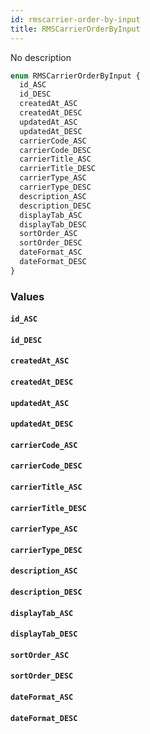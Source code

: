 ```yaml
---
id: rmscarrier-order-by-input
title: RMSCarrierOrderByInput
---
```


No description

```graphql
enum RMSCarrierOrderByInput {
  id_ASC
  id_DESC
  createdAt_ASC
  createdAt_DESC
  updatedAt_ASC
  updatedAt_DESC
  carrierCode_ASC
  carrierCode_DESC
  carrierTitle_ASC
  carrierTitle_DESC
  carrierType_ASC
  carrierType_DESC
  description_ASC
  description_DESC
  displayTab_ASC
  displayTab_DESC
  sortOrder_ASC
  sortOrder_DESC
  dateFormat_ASC
  dateFormat_DESC
}
```

### Values

#### `id_ASC`

#### `id_DESC`

#### `createdAt_ASC`

#### `createdAt_DESC`

#### `updatedAt_ASC`

#### `updatedAt_DESC`

#### `carrierCode_ASC`

#### `carrierCode_DESC`

#### `carrierTitle_ASC`

#### `carrierTitle_DESC`

#### `carrierType_ASC`

#### `carrierType_DESC`

#### `description_ASC`

#### `description_DESC`

#### `displayTab_ASC`

#### `displayTab_DESC`

#### `sortOrder_ASC`

#### `sortOrder_DESC`

#### `dateFormat_ASC`

#### `dateFormat_DESC`
